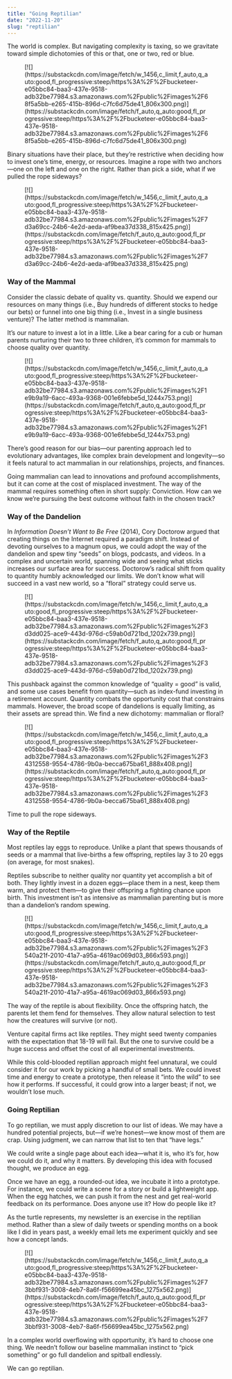 ```yaml
---
title: "Going Reptilian"
date: "2022-11-20"
slug: "reptilian"
---
```


The world is complex. But navigating complexity is taxing, so we gravitate toward simple dichotomies of this or that, one or two, red or blue.

<figure class="wp-block-image">[![](https://substackcdn.com/image/fetch/w_1456,c_limit,f_auto,q_auto:good,fl_progressive:steep/https%3A%2F%2Fbucketeer-e05bbc84-baa3-437e-9518-adb32be77984.s3.amazonaws.com%2Fpublic%2Fimages%2F68f5a5bb-e265-415b-896d-c7fc6d75de41_806x300.png)](https://substackcdn.com/image/fetch/f_auto,q_auto:good,fl_progressive:steep/https%3A%2F%2Fbucketeer-e05bbc84-baa3-437e-9518-adb32be77984.s3.amazonaws.com%2Fpublic%2Fimages%2F68f5a5bb-e265-415b-896d-c7fc6d75de41_806x300.png)</figure>Binary situations have their place, but they’re restrictive when deciding how to invest one’s time, energy, or resources. Imagine a rope with two anchors—one on the left and one on the right. Rather than pick a side, what if we pulled the rope sideways?

<figure class="wp-block-image">[![](https://substackcdn.com/image/fetch/w_1456,c_limit,f_auto,q_auto:good,fl_progressive:steep/https%3A%2F%2Fbucketeer-e05bbc84-baa3-437e-9518-adb32be77984.s3.amazonaws.com%2Fpublic%2Fimages%2F7d3a69cc-24b6-4e2d-aeda-af9bea37d338_815x425.png)](https://substackcdn.com/image/fetch/f_auto,q_auto:good,fl_progressive:steep/https%3A%2F%2Fbucketeer-e05bbc84-baa3-437e-9518-adb32be77984.s3.amazonaws.com%2Fpublic%2Fimages%2F7d3a69cc-24b6-4e2d-aeda-af9bea37d338_815x425.png)</figure>

### Way of the Mammal

Consider the classic debate of quality vs. quantity. Should we expend our resources on many things (i.e., Buy hundreds of different stocks to hedge our bets) or funnel into one big thing (i.e., Invest in a single business venture)? The latter method is mammalian.

It’s our nature to invest a lot in a little. Like a bear caring for a cub or human parents nurturing their two to three children, it’s common for mammals to choose quality over quantity.

<figure class="wp-block-image">[![](https://substackcdn.com/image/fetch/w_1456,c_limit,f_auto,q_auto:good,fl_progressive:steep/https%3A%2F%2Fbucketeer-e05bbc84-baa3-437e-9518-adb32be77984.s3.amazonaws.com%2Fpublic%2Fimages%2F1e9b9a19-6acc-493a-9368-001e6febbe5d_1244x753.png)](https://substackcdn.com/image/fetch/f_auto,q_auto:good,fl_progressive:steep/https%3A%2F%2Fbucketeer-e05bbc84-baa3-437e-9518-adb32be77984.s3.amazonaws.com%2Fpublic%2Fimages%2F1e9b9a19-6acc-493a-9368-001e6febbe5d_1244x753.png)</figure>There’s good reason for our bias—our parenting approach led to evolutionary advantages, like complex brain development and longevity—so it feels natural to act mammalian in our relationships, projects, and finances.

Going mammalian can lead to innovations and profound accomplishments, but it can come at the cost of misplaced investment. The way of the mammal requires something often in short supply: Conviction. How can we know we’re pursuing the best outcome without faith in the chosen track?

### Way of the Dandelion

In *Information Doesn’t Want to Be Free* (2014), Cory Doctorow argued that creating things on the Internet required a paradigm shift. Instead of devoting ourselves to a magnum opus, we could adopt the way of the dandelion and spew tiny “seeds” on blogs, podcasts, and videos. In a complex and uncertain world, spanning wide and seeing what sticks increases our surface area for success. Doctorow’s radical shift from quality to quantity humbly acknowledged our limits. We don’t know what will succeed in a vast new world, so a “floral” strategy could serve us.

<figure class="wp-block-image">[![](https://substackcdn.com/image/fetch/w_1456,c_limit,f_auto,q_auto:good,fl_progressive:steep/https%3A%2F%2Fbucketeer-e05bbc84-baa3-437e-9518-adb32be77984.s3.amazonaws.com%2Fpublic%2Fimages%2F3d3dd025-ace9-443d-976d-c59ab0d721bd_1202x739.png)](https://substackcdn.com/image/fetch/f_auto,q_auto:good,fl_progressive:steep/https%3A%2F%2Fbucketeer-e05bbc84-baa3-437e-9518-adb32be77984.s3.amazonaws.com%2Fpublic%2Fimages%2F3d3dd025-ace9-443d-976d-c59ab0d721bd_1202x739.png)</figure>This pushback against the common knowledge of “quality = good” is valid, and some use cases benefit from quantity—such as index-fund investing in a retirement account. Quantity combats the opportunity cost that constrains mammals. However, the broad scope of dandelions is equally limiting, as their assets are spread thin. We find a new dichotomy: mammalian or floral?

<figure class="wp-block-image">[![](https://substackcdn.com/image/fetch/w_1456,c_limit,f_auto,q_auto:good,fl_progressive:steep/https%3A%2F%2Fbucketeer-e05bbc84-baa3-437e-9518-adb32be77984.s3.amazonaws.com%2Fpublic%2Fimages%2F34312558-9554-4786-9b0a-becca675ba61_888x408.png)](https://substackcdn.com/image/fetch/f_auto,q_auto:good,fl_progressive:steep/https%3A%2F%2Fbucketeer-e05bbc84-baa3-437e-9518-adb32be77984.s3.amazonaws.com%2Fpublic%2Fimages%2F34312558-9554-4786-9b0a-becca675ba61_888x408.png)</figure>Time to pull the rope sideways.

### Way of the Reptile

Most reptiles lay eggs to reproduce. Unlike a plant that spews thousands of seeds or a mammal that live-births a few offspring, reptiles lay 3 to 20 eggs (on average, for most snakes).

Reptiles subscribe to neither quality nor quantity yet accomplish a bit of both. They lightly invest in a dozen eggs—place them in a nest, keep them warm, and protect them—to give their offspring a fighting chance upon birth. This investment isn’t as intensive as mammalian parenting but is more than a dandelion’s random spewing.

<figure class="wp-block-image">[![](https://substackcdn.com/image/fetch/w_1456,c_limit,f_auto,q_auto:good,fl_progressive:steep/https%3A%2F%2Fbucketeer-e05bbc84-baa3-437e-9518-adb32be77984.s3.amazonaws.com%2Fpublic%2Fimages%2F3540a21f-2010-41a7-a95a-4619ac069d03_866x593.png)](https://substackcdn.com/image/fetch/f_auto,q_auto:good,fl_progressive:steep/https%3A%2F%2Fbucketeer-e05bbc84-baa3-437e-9518-adb32be77984.s3.amazonaws.com%2Fpublic%2Fimages%2F3540a21f-2010-41a7-a95a-4619ac069d03_866x593.png)</figure>The way of the reptile is about flexibility. Once the offspring hatch, the parents let them fend for themselves. They allow natural selection to test how the creatures will survive (or not).

Venture capital firms act like reptiles. They might seed twenty companies with the expectation that 18-19 will fail. But the one to survive could be a huge success and offset the cost of all experimental investments.

While this cold-blooded reptilian approach might feel unnatural, we could consider it for our work by picking a handful of small bets. We could invest time and energy to create a prototype, then release it “into the wild” to see how it performs. If successful, it could grow into a larger beast; if not, we wouldn’t lose much.

### Going Reptilian

To go reptilian, we must apply discretion to our list of ideas. We may have a hundred potential projects, but—if we’re honest—we know most of them are crap. Using judgment, we can narrow that list to ten that “have legs.”

We could write a single page about each idea—what it is, who it’s for, how we could do it, and why it matters. By developing this idea with focused thought, we produce an egg.

Once we have an egg, a rounded-out idea, we incubate it into a prototype. For instance, we could write a scene for a story or build a lightweight app. When the egg hatches, we can push it from the nest and get real-world feedback on its performance. Does anyone use it? How do people like it?

As the turtle represents, my newsletter is an exercise in the reptilian method. Rather than a slew of daily tweets or spending months on a book like I did in years past, a weekly email lets me experiment quickly and see how a concept lands.

<figure class="wp-block-image">[![](https://substackcdn.com/image/fetch/w_1456,c_limit,f_auto,q_auto:good,fl_progressive:steep/https%3A%2F%2Fbucketeer-e05bbc84-baa3-437e-9518-adb32be77984.s3.amazonaws.com%2Fpublic%2Fimages%2F73bbf931-3008-4eb7-8a6f-f56699ea45bc_1275x562.png)](https://substackcdn.com/image/fetch/f_auto,q_auto:good,fl_progressive:steep/https%3A%2F%2Fbucketeer-e05bbc84-baa3-437e-9518-adb32be77984.s3.amazonaws.com%2Fpublic%2Fimages%2F73bbf931-3008-4eb7-8a6f-f56699ea45bc_1275x562.png)</figure>In a complex world overflowing with opportunity, it’s hard to choose one thing. We needn’t follow our baseline mammalian instinct to “pick something” or go full dandelion and spitball endlessly.

We can go reptilian.